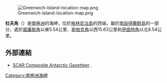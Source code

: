 [[Image:Greenwich-Island-location-map.png|thumb]]

{{Coord|62|27|S|60|2|W|source:GNIS|display=title}}

'''杜夫角'''（{{lang-en|Duff Point}}）是[[南極洲|南極洲]]的海岬，位於[[格林尼治島|格林尼治島]]的西端，屬於[[南設得蘭群島|南設得蘭群島]]的一部分，處於[[威廉斯角|威廉斯角]]以東5.54公里、[[斯帕克角|斯帕克角]]以西15.63公里和[[伊諾特角|伊諾特角]]以北8.54公里。

==外部連結==
* [http://data.aad.gov.au/aadc/gaz/scar/ SCAR Composite Antarctic Gazetteer] {{WebCite|url=https://www.webcitation.org/5ug2CfC7m?url=http://data.aad.gov.au/aadc/gaz/scar/ |date=20101202140255 |dateformat=iso }}.

{{Antarctica-geo-stub}}
[[Category:南極洲海岬|Category:南極洲海岬]]